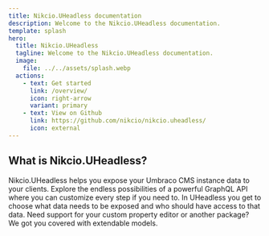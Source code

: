 ```yaml
---
title: Nikcio.UHeadless documentation
description: Welcome to the Nikcio.UHeadless documentation.
template: splash
hero:
  title: Nikcio.UHeadless
  tagline: Welcome to the Nikcio.UHeadless documentation.
  image:
    file: ../../assets/splash.webp
  actions:
    - text: Get started
      link: /overview/
      icon: right-arrow
      variant: primary
    - text: View on Github
      link: https://github.com/nikcio/nikcio.uheadless/
      icon: external
---
```



## What is Nikcio.UHeadless?

<CardGrid stagger>
  <Card title="Headless Umbraco CMS" icon="laptop">
    Nikcio.UHeadless helps you expose your Umbraco CMS instance data to your clients.
  </Card>
  <Card title="GraphQL for days!" icon="rocket">
    Explore the endless possibilities of a powerful GraphQL API where you can customize every step if you need to.
  </Card>
  <Card title="Do you like security?" icon="puzzle">
    In UHeadless you get to choose what data needs to be exposed and who should have access to that data.
  </Card>
  <Card title="All editors welcome" icon="setting">
    Need support for your custom property editor or another package? We got you covered with extendable models.
  </Card>
</CardGrid>
